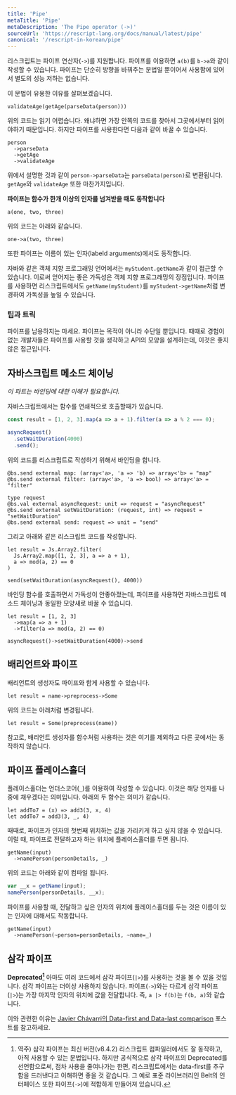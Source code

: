 ```yaml
---
title: 'Pipe'
metaTitle: 'Pipe'
metaDescription: 'The Pipe operator (->)'
sourceUrl: 'https://rescript-lang.org/docs/manual/latest/pipe'
canonical: '/rescript-in-korean/pipe'
---
```


리스크립트는 파이프 연산자(`->`)를 지원합니다. 파이프를 이용하면 `a(b)`를 `b->a`와 같이 작성할 수 있습니다. 파이프는 단순히 방향을 바꿔주는 문법일 뿐이어서 사용함에 있어서 별도의 성능 저하는 없습니다.

이 문법이 유용한 이유를 살펴보겠습니다.

```reason
validateAge(getAge(parseData(person)))
```

위의 코드는 읽기 어렵습니다. 왜냐하면 가장 안쪽의 코드를 찾아서 그곳에서부터 읽어야하기 때문입니다. 하지만 파이프를 사용한다면 다음과 같이 바꿀 수 있습니다.

```reason
person
  ->parseData
  ->getAge
  ->validateAge
```

위에서 설명한 것과 같이 `person->parseData`는 `parseData(person)`로 변환됩니다. `getAge`와 `validateAge` 또한 마찬가지입니다.

**파이프는 함수가 한개 이상의 인자를 넘겨받을 때도 동작합니다**

```reason
a(one, two, three)
```

위의 코드는 아래와 같습니다.

```reason
one->a(two, three)
```

또한 파이프는 이름이 있는 인자(labeld arguments)에서도 동작합니다.

자바와 같은 객체 지향 프로그래밍 언어에서는 `myStudent.getName`과 같이 접근할 수 있습니다. 이로써 얻어지는 좋은 가독성은 객체 지향 프로그래밍의 장점입니다. 파이프를 사용하면 리스크립트에서도 `getName(myStudent)`를 `myStudent->getName`처럼 변경하여 가독성을 높일 수 있습니다.

### 팁과 트릭
파이프를 남용하지는 마세요. 파이프는 목적이 아니라 수단일 뿐입니다. 때때로 경험이 없는 개발자들은 파이프를 사용할 것을 생각하고 API의 모양을 설계하는데, 이것은 좋지 않은 접근입니다.

## 자바스크립트 메소드 체이닝
*이 파트는 바인딩에 대한 이해가 필요합니다.*

자바스크립트에서는 함수를 연쇄적으로 호출할때가 있습니다.

```javascript
const result = [1, 2, 3].map(a => a + 1).filter(a => a % 2 === 0);

asyncRequest()
  .setWaitDuration(4000)
  .send();
```

위의 코드를 리스크립트로 작성하기 위해서 바인딩을 합니다.
```reason
@bs.send external map: (array<'a>, 'a => 'b) => array<'b> = "map"
@bs.send external filter: (array<'a>, 'a => bool) => array<'a> = "filter"

type request
@bs.val external asyncRequest: unit => request = "asyncRequest"
@bs.send external setWaitDuration: (request, int) => request = "setWaitDuration"
@bs.send external send: request => unit = "send"
```

그리고 아래와 같은 리스크립트 코드를 작성합니다.

```reason
let result = Js.Array2.filter(
  Js.Array2.map([1, 2, 3], a => a + 1),
  a => mod(a, 2) == 0
)

send(setWaitDuration(asyncRequest(), 4000))
```

바인딩 함수를 호출하면서 가독성이 안좋아졌는데, 파이프를 사용하면 자바스크립트 메소드 체이닝과 동일한 모양새로 바꿀 수 있습니다.

```reason
let result = [1, 2, 3]
  ->map(a => a + 1)
  ->filter(a => mod(a, 2) == 0)

asyncRequest()->setWaitDuration(4000)->send
```

## 배리언트와 파이프

배리언트의 생성자도 파이프와 함게 사용할 수 있습니다.

```reason
let result = name->preprocess->Some
```

위의 코드는 아래처럼 변경됩니다.

```reason
let result = Some(preprocess(name))
```

참고로, 배리언트 생성자를 함수처럼 사용하는 것은 여기를 제외하고 다른 곳에서는 동작하지 않습니다.

## 파이프 플레이스홀더
플레이스홀더는 언더스코어(`_`)를 이용하여 작성할 수 있습니다. 이것은 해당 인자를 나중에 채우겠다는 의미입니다. 아래의 두 함수는 의미가 같습니다.

```reason
let addTo7 = (x) => add3(3, x, 4)
let addTo7 = add3(3, _, 4)
```

때때로, 파이프가 인자의 첫번째 위치하는 값을 가리키게 하고 싶지 않을 수 있습니다. 이럴 때, 파이프로 전달하고자 하는 위치에 플레이스홀더를 두면 됩니다.

```reason
getName(input)
  ->namePerson(personDetails, _)
```

위의 코드는 아래와 같이 컴파일 됩니다.

```javascript
var __x = getName(input);
namePerson(personDetails, __x);
```

파이프를 사용할 때, 전달하고 싶은 인자의 위치에 플레이스홀더를 두는 것은 이름이 있는 인자에 대해서도 작동합니다.

```reason
getName(input)
  ->namePerson(~person=personDetails, ~name=_)
```

## 삼각 파이프
**Deprecated[^1]**
아마도 여러 코드에서 삼각 파이프(`|>`)를 사용하는 것을 볼 수 있을 것입니다. 삼각 파이프는 더이상 사용하지 않습니다. 파이프(`->`)와는 다르게 삼각 파이프(`|>`)는 가장 마지막 인자의 위치에 값을 전달합니다. 즉, `a |> f(b)`는 `f(b, a)`와 같습니다.

이와 관련한 이유는 [Javier Chávarri의 Data-first and Data-last comparison](https://www.javierchavarri.com/data-first-and-data-last-a-comparison/) 포스트를 참고하세요.

[^1]: 역주) 삼각 파이프는 최신 버전(v8.4.2) 리스크립트 컴파일러에서도 잘 동작하고, 아직 사용할 수 있는 문법입니다. 하지만 공식적으로 삼각 파이프의 Deprecated를 선언함으로써, 점차 사용을 줄여나가는 한편, 리스크립트에서는 data-first를 추구함을 드러낸다고 이해하면 좋을 것 같습니다. 그 예로 표준 라이브러리인 Belt의 인터페이스 또한 파이프(`->`)에 적합하게 만들어져 있습니다.

